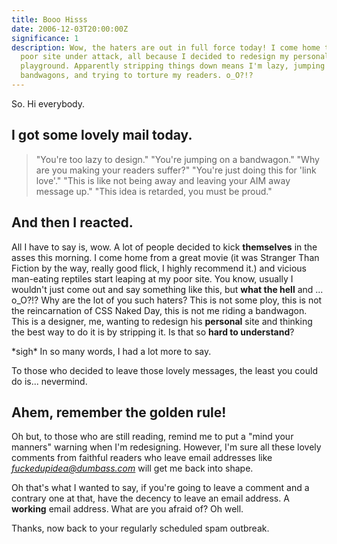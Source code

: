 ```yaml
---
title: Booo Hisss
date: 2006-12-03T20:00:00Z
significance: 1
description: Wow, the haters are out in full force today! I come home to find my
  poor site under attack, all because I decided to redesign my personal
  playground. Apparently stripping things down means I'm lazy, jumping on
  bandwagons, and trying to torture my readers. o_O?!?
---
```


So. Hi everybody.

## I got some lovely mail today.

> "You're too lazy to design."
> "You're jumping on a bandwagon."
> "Why are you making your readers suffer?"
> "You're just doing this for 'link love'."
> "This is like not being away and leaving your AIM away message up."
> "This idea is retarded, you must be proud."
>
## And then I reacted.

All I have to say is, wow. A lot of people decided to kick **themselves** in the asses this morning. I come home from a great movie (it was Stranger Than Fiction by the way, really good flick, I highly recommend it.) and vicious man-eating reptiles start leaping at my poor site. You know, usually I wouldn't just come out and say something like this, but **what the hell** and ... o_O?!? Why are the lot of you such haters? This is not some ploy, this is not the reincarnation of CSS Naked Day, this is not me riding a bandwagon. This is a designer, me, wanting to redesign his **personal** site and thinking the best way to do it is by stripping it. Is that so **hard to understand**?

\*sigh\* In so many words, I had a lot more to say.

To those who decided to leave those lovely messages, the least you could do is... nevermind.

## Ahem, remember the golden rule!

Oh but, to those who are still reading, remind me to put a "mind your manners" warning when I'm redesigning. However, I'm sure all these lovely comments from faithful readers who leave email addresses like *fuckedupidea@dumbass.com* will get me back into shape.

Oh that's what I wanted to say, if you're going to leave a comment and a contrary one at that, have the decency to leave an email address. A **working** email address. What are you afraid of? Oh well.

Thanks, now back to your regularly scheduled spam outbreak.
